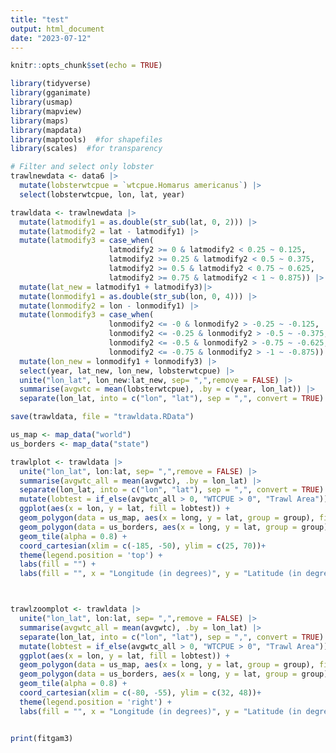 ```yaml
---
title: "test"
output: html_document
date: "2023-07-12"
---
```


```r
knitr::opts_chunk$set(echo = TRUE)

library(tidyverse)
library(gganimate)
library(usmap)
library(mapview)
library(maps)
library(mapdata)
library(maptools)  #for shapefiles
library(scales)  #for transparency

```

```r

# Filter and select only lobster
trawlnewdata <- data6 |>
  mutate(lobsterwtcpue = `wtcpue.Homarus americanus`) |>
  select(lobsterwtcpue, lon, lat, year)

```

```r
trawldata <- trawlnewdata |>
  mutate(latmodify1 = as.double(str_sub(lat, 0, 2))) |>
  mutate(latmodify2 = lat - latmodify1) |>
  mutate(latmodify3 = case_when(
                      latmodify2 >= 0 & latmodify2 < 0.25 ~ 0.125,
                      latmodify2 >= 0.25 & latmodify2 < 0.5 ~ 0.375,
                      latmodify2 >= 0.5 & latmodify2 < 0.75 ~ 0.625,
                      latmodify2 >= 0.75 & latmodify2 < 1 ~ 0.875)) |>
  mutate(lat_new = latmodify1 + latmodify3)|>
  mutate(lonmodify1 = as.double(str_sub(lon, 0, 4))) |>
  mutate(lonmodify2 = lon - lonmodify1) |>
  mutate(lonmodify3 = case_when(
                      lonmodify2 <= -0 & lonmodify2 > -0.25 ~ -0.125,
                      lonmodify2 <= -0.25 & lonmodify2 > -0.5 ~ -0.375,
                      lonmodify2 <= -0.5 & lonmodify2 > -0.75 ~ -0.625,
                      lonmodify2 <= -0.75 & lonmodify2 > -1 ~ -0.875)) |>
  mutate(lon_new = lonmodify1 + lonmodify3) |>
  select(year, lat_new, lon_new, lobsterwtcpue) |>
  unite("lon_lat", lon_new:lat_new, sep= ",",remove = FALSE) |>
  summarise(avgwtc = mean(lobsterwtcpue), .by = c(year, lon_lat)) |>
  separate(lon_lat, into = c("lon", "lat"), sep = ",", convert = TRUE)

save(trawldata, file = "trawldata.RData")

```


```r

us_map <- map_data("world")
us_borders <- map_data("state")

trawlplot <- trawldata |>
  unite("lon_lat", lon:lat, sep= ",",remove = FALSE) |>
  summarise(avgwtc_all = mean(avgwtc), .by = lon_lat) |>
  separate(lon_lat, into = c("lon", "lat"), sep = ",", convert = TRUE) |>
  mutate(lobtest = if_else(avgwtc_all > 0, "WTCPUE > 0", "Trawl Area")) |>
  ggplot(aes(x = lon, y = lat, fill = lobtest)) + 
  geom_polygon(data = us_map, aes(x = long, y = lat, group = group), fill = "darkgray", color = "black")+
  geom_polygon(data = us_borders, aes(x = long, y = lat, group = group), fill = "lightgray", color = "darkgreen")+
  geom_tile(alpha = 0.8) +
  coord_cartesian(xlim = c(-185, -50), ylim = c(25, 70))+
  theme(legend.position = 'top') + 
  labs(fill = "") + 
  labs(fill = "", x = "Longitude (in degrees)", y = "Latitude (in degrees)")




```

```r
trawlzoomplot <- trawldata |>
  unite("lon_lat", lon:lat, sep= ",",remove = FALSE) |>
  summarise(avgwtc_all = mean(avgwtc), .by = lon_lat) |>
  separate(lon_lat, into = c("lon", "lat"), sep = ",", convert = TRUE) |>
  mutate(lobtest = if_else(avgwtc_all > 0, "WTCPUE > 0", "Trawl Area")) |>
  ggplot(aes(x = lon, y = lat, fill = lobtest)) + 
  geom_polygon(data = us_map, aes(x = long, y = lat, group = group), fill = "darkgray", color = "black")+
  geom_polygon(data = us_borders, aes(x = long, y = lat, group = group), fill = "lightgray", color = "darkgreen")+
  geom_tile(alpha = 0.8) +
  coord_cartesian(xlim = c(-80, -55), ylim = c(32, 48))+
  theme(legend.position = 'right') + 
  labs(fill = "", x = "Longitude (in degrees)", y = "Latitude (in degrees)")



```

```r
print(fitgam3)
```

